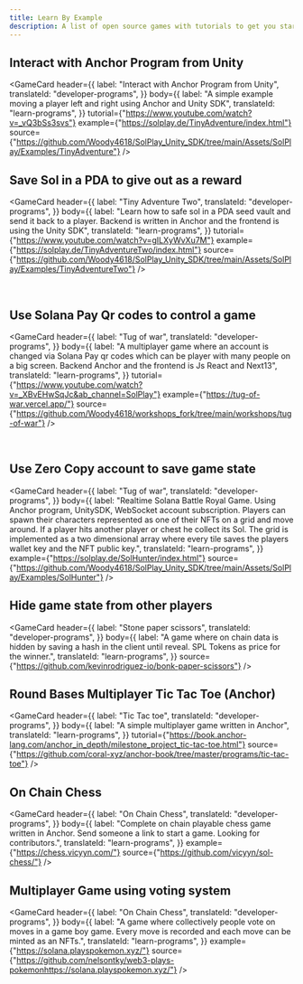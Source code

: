 ```yaml
---
title: Learn By Example
description: A list of open source games with tutorials to get you started.
---
```



## Interact with Anchor Program from Unity

<div class="container"> 
<div class="row cards__container">

<GameCard
    header={{
        label: "Interact with Anchor Program from Unity",
        translateId: "developer-programs",
    }}
    body={{
        label: "A simple example moving a player left and right using Anchor and Unity SDK",
        translateId: "learn-programs",
    }}
    tutorial={"https://www.youtube.com/watch?v=_vQ3bSs3svs"}
    example={"https://solplay.de/TinyAdventure/index.html"}
    source={"https://github.com/Woody4618/SolPlay_Unity_SDK/tree/main/Assets/SolPlay/Examples/TinyAdventure"}
/>
</div>
</div>

## Save Sol in a PDA to give out as a reward

<div class="container"> 
<div class="row cards__container">

<GameCard
    header={{
        label: "Tiny Adventure Two",
        translateId: "developer-programs",
    }}
    body={{
        label: "Learn how to safe sol in a PDA seed vault and send it back to a player. Backend is written in Anchor and the frontend is using the Unity SDK",
        translateId: "learn-programs",
    }}
    tutorial={"https://www.youtube.com/watch?v=gILXyWvXu7M"}
    example={"https://solplay.de/TinyAdventureTwo/index.html"}
    source={"https://github.com/Woody4618/SolPlay_Unity_SDK/tree/main/Assets/SolPlay/Examples/TinyAdventureTwo"}
/> 
</div>
</div>

<br/>

## Use Solana Pay Qr codes to control a game

<div class="container"> 
<div class="row cards__container">

<GameCard
    header={{
        label: "Tug of war",
        translateId: "developer-programs",
    }}
    body={{
        label: "A multiplayer game where an account is changed via Solana Pay qr codes which can be player with many people on a big screen. Backend Anchor and the frontend is Js React and Next13",
        translateId: "learn-programs",
    }}
    tutorial={"https://www.youtube.com/watch?v=_XBvEHwSqJc&ab_channel=SolPlay"}
    example={"https://tug-of-war.vercel.app/"}
    source={"https://github.com/Woody4618/workshops_fork/tree/main/workshops/tug-of-war"}
/> 
</div>
</div>

<br/>

## Use Zero Copy account to save game state

<div class="container"> 
<div class="row cards__container">

<GameCard
    header={{
        label: "Tug of war",
        translateId: "developer-programs",
    }}
    body={{
        label: "Realtime Solana Battle Royal Game. Using Anchor program, UnitySDK, WebSocket account subscription. Players can spawn their characters represented as one of their NFTs on a grid and move around. If a player hits another player or chest he collect its Sol. The grid is implemented as a two dimensional array where every tile saves the players wallet key and the NFT public key.",
        translateId: "learn-programs",
    }}
    example={"https://solplay.de/SolHunter/index.html"}
    source={"https://github.com/Woody4618/SolPlay_Unity_SDK/tree/main/Assets/SolPlay/Examples/SolHunter"}
/> 
</div>
</div>

## Hide game state from other players

<div class="container"> 
<div class="row cards__container">

<GameCard
    header={{
        label: "Stone paper scissors",
        translateId: "developer-programs",
    }}
    body={{
        label: "A game where on chain data is hidden by saving a hash in the client until reveal. SPL Tokens as price for the winner.",
        translateId: "learn-programs",
    }}
    source={"https://github.com/kevinrodriguez-io/bonk-paper-scissors"}
/> 
</div>
</div>

## Round Bases Multiplayer Tic Tac Toe (Anchor)

<div class="container"> 
<div class="row cards__container">

<GameCard
    header={{
        label: "Tic Tac toe",
        translateId: "developer-programs",
    }}
    body={{
        label: "A simple multiplayer game written in Anchor",
        translateId: "learn-programs",
    }}
    tutorial={"https://book.anchor-lang.com/anchor_in_depth/milestone_project_tic-tac-toe.html"}
    source={"https://github.com/coral-xyz/anchor-book/tree/master/programs/tic-tac-toe"}
/> 
</div>
</div>

## On Chain Chess

<div class="container"> 
<div class="row cards__container">

<GameCard
    header={{
        label: "On Chain Chess",
        translateId: "developer-programs",
    }}
    body={{
        label: "Complete on chain playable chess game written in Anchor. Send someone a link to start a game. Looking for contributors.",
        translateId: "learn-programs",
    }}
    example={"https://chess.vicyyn.com/"}
    source={"https://github.com/vicyyn/sol-chess/"}
/> 
</div>
</div>

## Multiplayer Game using voting system

<div class="container"> 
<div class="row cards__container">

<GameCard
    header={{
        label: "On Chain Chess",
        translateId: "developer-programs",
    }}
    body={{
        label: "A game where collectively people vote on moves in a game boy game. Every move is recorded and each move can be minted as an NFTs.",
        translateId: "learn-programs",
    }}
    example={"https://solana.playspokemon.xyz/"}
    source={"https://github.com/nelsontky/web3-plays-pokemonhttps://solana.playspokemon.xyz/"}
/>
</div>
</div>